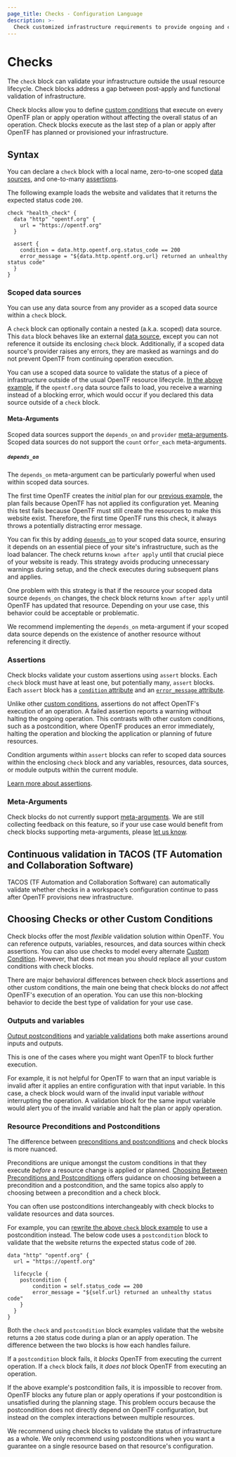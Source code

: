 ```yaml
---
page_title: Checks - Configuration Language
description: >-
  Check customized infrastructure requirements to provide ongoing and continuous verification.
---
```


# Checks

The `check` block can validate your infrastructure outside the usual resource lifecycle. Check blocks address a gap between post-apply and functional validation of infrastructure.

Check blocks allow you to define [custom conditions](/opentf/language/expressions/custom-conditions) that execute on every OpenTF plan or apply operation without affecting the overall status of an operation. Check blocks execute as the last step of a plan or apply after OpenTF has planned or provisioned your infrastructure.

## Syntax

You can declare a `check` block with a local name, zero-to-one scoped [data sources](#scoped-data-sources), and one-to-many [assertions](#assertions).

The following example loads the website and validates that it returns the expected status code `200`.

```hcl
check "health_check" {
  data "http" "opentf.org" {
    url = "https://opentf.org"
  }

  assert {
    condition = data.http.opentf.org.status_code == 200
    error_message = "${data.http.opentf.org.url} returned an unhealthy status code"
  }
}
```

### Scoped data sources

You can use any data source from any provider as a scoped data source within a `check` block.

A `check` block can optionally contain a nested (a.k.a. scoped) data source. This `data` block behaves like an external [data source](/opentf/language/data-sources), except you can not reference it outside its enclosing `check` block. Additionally, if a scoped data source's provider raises any errors, they are masked as warnings and do not prevent OpenTF from continuing operation execution.

You can use a scoped data source to validate the status of a piece of infrastructure outside of the usual OpenTF resource lifecycle. [In the above example](#checks-syntax), if the `opentf.org` data source fails to load, you receive a warning instead of a blocking error, which would occur if you declared this data source outside of a `check` block.

#### Meta-Arguments

Scoped data sources support the `depends_on` and `provider` [meta-arguments](/opentf/language/resources/syntax#meta-arguments). Scoped data sources do not support the `count` or`for_each` meta-arguments.

##### `depends_on`

The `depends_on` meta-argument can be particularly powerful when used within scoped data sources.

The first time OpenTF creates the _initial_ plan for our [previous example](#checks-syntax), the plan fails because OpenTF has not applied its configuration yet. Meaning this test fails because OpenTF must still create the resources to make this website exist. Therefore, the first time OpenTF runs this check, it always throws a potentially distracting error message.

You can fix this by adding [`depends_on`](/opentf/language/meta-arguments/depends_on) to your scoped data source, ensuring it depends on an essential piece of your site's infrastructure, such as the load balancer. The check returns  `known after apply` until that crucial piece of your website is ready. This strategy avoids producing unnecessary warnings during setup, and the check executes during subsequent plans and applies.

One problem with this strategy is that if the resource your scoped data source `depends_on` changes, the check block returns `known after apply` until OpenTF has updated that resource. Depending on your use case, this behavior could be acceptable or problematic.

We recommend implementing the `depends_on` meta-argument if your scoped data source depends on the existence of another resource without referencing it directly.

### Assertions

Check blocks validate your custom assertions using `assert` blocks. Each `check` block must have at least one, but potentially many, `assert` blocks. Each `assert` block has a [`condition` attribute](/opentf/language/expressions/custom-conditions#condition-expressions) and an [`error_message` attribute](/opentf/language/expressions/custom-conditions#error-messages).

Unlike other [custom conditions](/opentf/language/expressions/custom-conditions), assertions do not affect OpenTF's execution of an operation. A failed assertion reports a warning without halting the ongoing operation. This contrasts with other custom conditions, such as a postcondition, where OpenTF produces an error immediately, halting the operation and blocking the application or planning of future resources.

Condition arguments within `assert` blocks can refer to scoped data sources within the enclosing `check` block and any variables, resources, data sources, or module outputs within the current module.

[Learn more about assertions](/opentf/language/expressions/custom-conditions#checks-with-assertions).

### Meta-Arguments

Check blocks do not currently support [meta-arguments](/opentf/language/resources/syntax#meta-arguments). We are still collecting feedback on this feature, so if your use case would benefit from check blocks supporting meta-arguments, please [let us know](https://github.com/opentffoundation/opentf/issues/new/choose).

## Continuous validation in TACOS (TF Automation and Collaboration Software)

TACOS (TF Automation and Collaboration Software) can automatically validate whether checks in a workspace’s configuration continue to pass after OpenTF provisions new infrastructure.

## Choosing Checks or other Custom Conditions

Check blocks offer the most _flexible_ validation solution within OpenTF. You can reference outputs, variables, resources, and data sources within check assertions. You can also use checks to model every alternate [Custom Condition](/opentf/language/expressions/custom-conditions). However, that does not mean you should replace all your custom conditions with check blocks.

There are major behavioral differences between check block assertions and other custom conditions, the main one being that check blocks do _not_ affect OpenTF's execution of an operation. You can use this non-blocking behavior to decide the best type of validation for your use case.

### Outputs and variables

[Output postconditions](/opentf/language/expressions/custom-conditions#outputs) and [variable validations](/opentf/language/expressions/custom-conditions#input-variable-validation) both make assertions around inputs and outputs.

This is one of the cases where you might want OpenTF to block further execution.

For example, it is not helpful for OpenTF to warn that an input variable is invalid after it applies an entire configuration with that input variable. In this case, a check block would warn of the invalid input variable _without_ interrupting the operation. A validation block for the same input variable would alert you of the invalid variable and halt the plan or apply operation.

### Resource Preconditions and Postconditions

The difference between [preconditions and postconditions](/opentf/language/expressions/custom-conditions#preconditions-and-postconditions) and check blocks is more nuanced.

Preconditions are unique amongst the custom conditions in that they execute _before_ a resource change is applied or planned. [Choosing Between Preconditions and Postconditions](/opentf/language/expressions/custom-conditions#choosing-between-preconditions-and-postconditions) offers guidance on choosing between a precondition and a postcondition, and the same topics also apply to choosing between a precondition and a check block.

You can often use postconditions interchangeably with check blocks to validate resources and data sources.

For example, you can [rewrite the above `check` block example](#checks-syntax) to use a postcondition instead. The below code uses a `postcondition` block to validate that the website returns the expected status code of `200`.

```hcl
data "http" "opentf.org" {
  url = "https://opentf.org"

  lifecycle {
    postcondition {
        condition = self.status_code == 200
        error_message = "${self.url} returned an unhealthy status code"
    }
  }
}
```

Both the `check` and `postcondition` block examples validate that the website returns a `200` status code during a plan or an apply operation. The difference between the two blocks is how each handles failure.

If a `postcondition` block fails, it _blocks_ OpenTF from executing the current operation. If a `check` block fails, it _does not_ block OpenTF from executing an operation.

If the above example's postcondition fails, it is impossible to recover from. OpenTF blocks any future plan or apply operations if your postcondition is unsatisfied during the planning stage. This problem occurs because the postcondition does not directly depend on OpenTF configuration, but instead on the complex interactions between multiple resources.

We recommend using check blocks to validate the status of infrastructure as a whole. We only recommend using postconditions when you want a guarantee on a single resource based on that resource's configuration.
